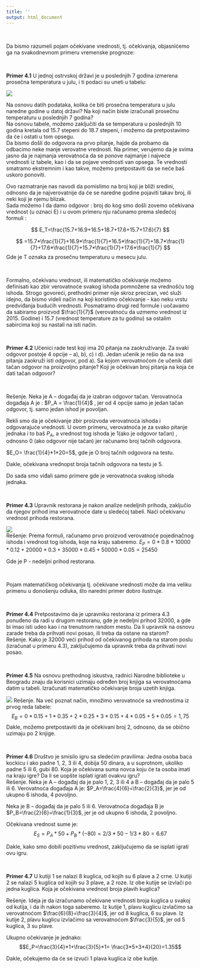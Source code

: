 ```yaml
---
title: ''
output: html_document
---
```

<br>

Da bismo razumeli pojam očekivane vrednosti, tj. očekivanja, objasnićemo ga na svakodnevnom primeru vremenske prognoze:  


<br>

**Primer 4.1** U jednoj ostrvskoj državi je u poslednjih 7 godina izmerena prosečna temperatura u julu, i ti podaci su uneti u tabelu:

![](tabela2.png)

Na osnovu datih podataka, kolika će biti prosečna temperatura u julu naredne godine u datoj državi?
Na koji način biste izračunali prosečnu temperaturu u poslednjih 7 godina?  
Na osnovu tabele, možemo zaključiti da se temperatura u poslednjih 10 godina kretala od 15.7 stepeni do 18.7 stepeni, i možemo da pretpostavimo da će i ostati u tom opsegu.    
Da bismo došli do odgovora na prvo pitanje, hajde da probamo da odbacimo neke manje verovatne vrednosti. Na primer, verujemo da je svima jasno da je najmanja verovatnoća da se ponove najmanje i najveće vrednosti iz tabele, kao i da se pojave vrednosti van opsega.
Te vrednosti smatramo ekstremnim i kao takve, možemo pretpostaviti da se neće baš uskoro ponoviti.  

Ovo razmatranje nas navodi da pomislimo na broj koji je bliži sredini, odnosno da je najverovatnije da će se naredne godine pojaviti takav broj, ili neki koji je njemu blizak.  
Sada možemo I da damo odgovor : broj do kog smo došli zovemo očekivana vrednost (u oznaci E) i u ovom primeru nju računamo prema sledećoj formuli : 

$$
E_T=\frac{15.7+16.9+16.5+18.7+17.6+15.7+17.6}{7}
$$

$$
=15.7*\frac{1}{7}+16.9*\frac{1}{7}+16.5*\frac{1}{7}+18.7*\frac{1}{7}+17.6*\frac{1}{7}+15.7*\frac{1}{7}+17.6*\frac{1}{7}
$$
Gde je T oznaka za prosečnu temperaturu u mesecu julu.

<br>

Formalno, očekivanu vrednost, ili matematičko očekivanje možemo definisati kao zbir verovatnoće svakog ishoda pomnožene sa vrednošću tog ishoda.
Strogo govoreći, prethodni primer nije skroz precizan, već služi idejno, da bismo videli način na koji koristimo očekivanje - kao neku vrstu predviđanja budućih vrednosti.
Posmatramo drugi red formule i uočavamo da sabiramo proizvod $\frac{1}{7}$ (verovatnoću da uzmemo vrednost iz 2015. Godine) i 15.7 (vrednost temperature za tu godinu) sa ostalim sabircima koji su nastali na isti način. 

<br>

**Primer 4.2** Učenici rade test koji ima 20 pitanja na zaokruživanje. Za svaki odgovor postoje 4 opcije – a), b), c) i d). Jedan učenik je rešio da na sva pitanja zaokruži isti odgovor, pod a). Sa kojom verovatnoćom će učenik dati tačan odgovor na proizvoljno pitanje? Koji je očekivan broj pitanja na koja će dati tačan odgovor?

<br>

Rešenje. Neka je A – događaj da je izabran odgovor tačan. Verovatnoća događaja A je : 
$P_A = \frac{1}{4}$ , jer od 4 opcije samo je jedan tačan odgovor, tj. samo jedan ishod je povoljan.  

Rekli smo da je očekivanje zbir proizvoda verovatnoća ishoda i odgovarajuće vrednosti. U ovom primeru, verovatnoća je za svako pitanje jednaka i to baš $P_A$, a vrednost tog ishoda je 1(ako je odgovor tačan) , odnosno 0 (ako odgovor nije tačan) jer računamo broj tačnih odgovora.  

$E_O= \frac{1}{4}*1*20=5$, gde je O broj tačnih odgovora na testu.  

Dakle, očekivana vrednopst broja tačnih odgovora na testu je 5.  

Do sada smo viđali samo primere gde je verovatnoća svakog ishoda jednaka. 

<br>

**Primer 4.3** Upravnik restorana je nakon analize nedeljnih prihoda, zaključio da njegov prihod ima verovatnoće date u sledećoj tabeli. Naći očekivanu vrednost prihoda restorana.

![](tabela3.png)
<br>
Rešenje: Prema formuli, računamo prvo proizvod verovatnoće pojedinačnog ishoda i vrednost tog ishoda, koje na kraju saberemo.
$E_P=0*0.8+10000*0.12+20000*0.3+35000*0.45+50000*0.05=25450$  
  
Gde je P - nedeljni prihod restorana.

<br>

Pojam matematičkog očekivanja tj. očekivane vrednosti može da ima veliku primenu u donošenju odluka, što naredni primer dobro ilustruje.

<br>

**Primer 4.4** Pretpostavimo da je upravniku restorana iz primera 4.3 ponuđeno da radi u drugom restoranu, gde je nedeljni prihod 32000, a gde bi imao isti udeo kao i na trenutnom random mestu. Da li upravnik na osnovu zarade treba da prihvati novi posao, ili treba da ostane na starom?
<br>
Rešenje.  Kako je 32000 veći prihod od očekivanog prihoda na starom poslu (izračunat u primeru 4.3), zaključujemo da upravnik treba da prihvati novi posao.

<br>

**Primer 4.5** Na osnovu prethodnog iskustva, radnici Narodne biblioteke u Beogradu znaju da korisnici uzimaju određen broj knjiga sa verovatnoćama datim u tabeli. Izračunati matematičko očekivanje broja uzetih knjiga.

![](tabela4.png)
Rešenje.  Na već poznat način, množimo verovatnoće sa vrednostima iz prvog reda tabele:
$$E_B=0*0.15+1*0.35+2*0.25+3*0.15+4*0.05+5*0.05=1,75$$
Dakle, možemo pretpostaviti da je očekivani broj 2, odnosno, da se obično uzimaju po 2 knjige.

<br>

**Primer 4.6** Društvo je smisilo igru sa sledećim pravilima:
Jedna osoba baca  kockicu i ako padne 1, 2, 3 ili 4, dobija 50 dinara, a u suprotnom, ukoliko padne 5 ili 6, gubi 80. Koja je očekivana suma novca koju će ta osoba imati na kraju igre? Da li se uopšte isplati igrati ovakvu igru?
<br>
Rešenje. Neka je A – događaj da je palo 1, 2, 3 ili 4 a B – događaj da je palo 5 ili 6. Verovatnoća događaja A je:
$P_A=\frac{4}{6}=\frac{2}{3}$,  jer je od ukupno 6 ishoda, 4 povoljno.  

Neka je B – događaj da je palo 5 ili 6. Verovatnoća događaja B je
$P_B=\frac{2}{6}=\frac{1}{3}$, jer je od ukupno 6 ishoda, 2 povoljno.  

Očekivana vrednost sume je:
$$E_S=P_A*50+P_B*(-80)=2/3*50-1/3*80=6.67$$

Dakle, kako smo dobili pozitivnu vrednost, zaključujemo da se isplati igrati ovu igru.  

<br>

**Primer 4.7** U kutiji 1 se nalazi 8 kuglica, od kojih su 6 plave a 2 crne. U kutiji 2 se nalazi 5 kuglica od kojih su 3 plave, a 2 roze. Iz obe kutije se izvlači po jedna kuglica. Koja je očekivana vrednost broja plavih kuglica?  

Rešenje. Ideja je da izračunamo očekivane vrednosti broja kuglica u svakoj od kutija, i da ih nakon toga saberemo.
Iz kutije 1, plavu kuglicu izvlačimo sa verovatnoćom $\frac{6}{8}=\frac{3}{4}$, jer od 8 kuglica, 6 su plave. 
Iz kutije 2, plavu kuglicu izvlačimo sa verovatnoćom $\frac{3}{5}$, jer od 5 kuglica, 3 su plave.  

Ukupno očekivanje je jednako:
$$E_P=\frac{3}{4}*1+\frac{3}{5}*1= \frac{3*5+3*4}{20}=1.35$$

Dakle, očekujemo da će se izvući 1 plava kuglica iz obe kutije.


